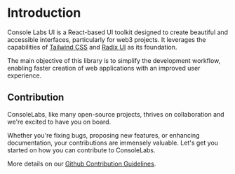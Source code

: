 
<Meta title="Introduction/Welcome" />

# Introduction

Console Labs UI is a React-based UI toolkit designed to create beautiful and
accessible interfaces, particularly for web3 projects. It leverages the
capabilities of [Tailwind CSS](https://tailwindcss.com/) and
[Radix UI](https://www.radix-ui.com/) as its foundation.

The main objective of this library is to simplify the development workflow,
enabling faster creation of web applications with an improved user experience.

## Contribution

ConsoleLabs, like many open-source projects, thrives on collaboration and we're
excited to have you on board.

Whether you're fixing bugs, proposing new features, or enhancing documentation,
your contributions are immensely valuable. Let's get you started on how you can
contribute to ConsoleLabs.

More details on our
[Github Contribution Guidelines](https://github.com/consolelabs/websites).
